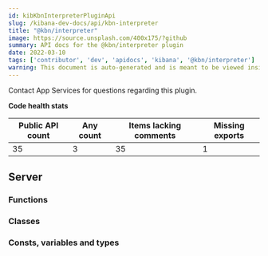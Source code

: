 ```yaml
---
id: kibKbnInterpreterPluginApi
slug: /kibana-dev-docs/api/kbn-interpreter
title: "@kbn/interpreter"
image: https://source.unsplash.com/400x175/?github
summary: API docs for the @kbn/interpreter plugin
date: 2022-03-10
tags: ['contributor', 'dev', 'apidocs', 'kibana', '@kbn/interpreter']
warning: This document is auto-generated and is meant to be viewed inside our experimental, new docs system. Reach out in #docs-engineering for more info.
---
```




Contact App Services for questions regarding this plugin.

**Code health stats**

| Public API count  | Any count | Items lacking comments | Missing exports |
|-------------------|-----------|------------------------|-----------------|
| 35 | 3 | 35 | 1 |

## Server

### Functions
<DocDefinitionList data={kbnInterpreterObj.server.functions}/>

### Classes
<DocDefinitionList data={kbnInterpreterObj.server.classes}/>

### Consts, variables and types
<DocDefinitionList data={kbnInterpreterObj.server.misc}/>

